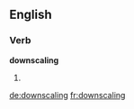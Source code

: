 ==English==

===Verb===
'''downscaling'''

# {{present participle of|[[downscale]]}}

[[de:downscaling]]
[[fr:downscaling]]